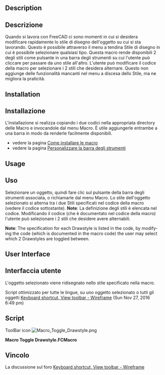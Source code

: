<languages/>

<div class="mw-translate-fuzzy">
{{Macro/it
|Name=Macro Toggle Drawstyle
|Translate=Stile di disegno
|Description=Cambia lo Stile di disegno dell'oggetto selezionato.
|Author=Piffpoof
|Version=2.0
|Date=2020-02-02
|FCVersion= >=0.17
|Download=[https://www.freecadweb.org/wiki/images/0/0b/Macro_Toggle_Drawstyle.png ToolBar Icon]
|SeeAlso=[[Macro_Toggle_Drawstyle_Optimized/it|Macro Toggle Drawstyle Optimized]] [[Image:Macro_Toggle_Drawstyle_Optimized.png|24px]] per tutte le lingue
}}
</div>

<div lang="en" dir="ltr" class="mw-content-ltr">
==Description==
</div>

<div class="mw-translate-fuzzy">
==Descrizione==
Quando si lavora con FreeCAD ci sono momenti in cui si desidera modificare rapidamente lo stile di disegno dell'oggetto su cui si sta lavorando. Questo è possibile attraverso il menu a tendina Stile di disegno in cui è possibile selezionare qualsiasi tipo. Questa macro rende disponibili 2 degli stili come pulsante in una barra degli strumenti su cui l'utente può cliccare per passare da uno stile all'altro. L'utente può modificare il codice della macro per selezionare i 2 stili che desidera alternare. Questo non aggiunge delle funzionalità mancanti nel menu a discesa dello Stile, ma ne migliora la praticità.
</div>

<div lang="en" dir="ltr" class="mw-content-ltr">
==Installation==
</div>

<div class="mw-translate-fuzzy">
==Installazione== 
L'installazione si realizza copiando i due codici  nella appropriata directory delle Macro e invocandole dal menu Macro. È utile aggiungerle entrambe a una barra in modo da renderle facilmente disponibili.
* vedere la pagina [[How to install macros/it|Come installare le macro]]
* vedere la pagina [[Customize_Toolbars/it|Personalizzare la barra degli strumenti]]
</div>

<div lang="en" dir="ltr" class="mw-content-ltr">
==Usage==
</div>

<div class="mw-translate-fuzzy">
==Uso==
Selezionare un oggetto, quindi fare clic sul pulsante della barra degli strumenti associata, o richiamarle dal menu Macro. Lo stile dell'oggetto selezionato si alterna tra i due Stili specificati nel codice della macro (vedere il codice sottostante).
'''Note''': La definizione degli stili è elencata nel codice. Modificando il codice (che è documentato nel codice della macro) l'utente può selezionare i 2 stili che desidere avere alternabili.
</div>

<div lang="en" dir="ltr" class="mw-content-ltr">
'''Note''': The specification for each Drawstyle is listed in the code, by modifying the code (which is documented in the macro code) the user may select which 2 Drawstyles are toggled between.
</div>

<div lang="en" dir="ltr" class="mw-content-ltr">
==User Interface==
</div>

<div class="mw-translate-fuzzy">
==Interfaccia utente==
L'oggetto selezionato viene ridisegnato nello stile specificato nella macro.
</div>

<div class="mw-translate-fuzzy">
Script ottimizzato per tutte le lingue, su uno oggetto selezionato o tutti gli oggetti [https://forum.freecadweb.org/viewtopic.php?f=3&t=14336&start=40#p146239 Keyboard shortcut, View toolbar - Wireframe] (Sun Nov 27, 2016 6:49 pm)
</div>

==Script== 

<div lang="en" dir="ltr" class="mw-content-ltr">
ToolBar icon [[Image:Macro_Toggle_Drawstyle.png]]
</div>

'''Macro Toggle Drawstyle.FCMacro'''

{{MacroCode|code=
# -*- coding: utf-8 -*-
#
#
#			Macro: Toggle Draw Style
#
# This macros allows the user to switch between different Drawstyles by clicking on
# the button of a Macro in a toolbar.
#
# initial code:		triplus
# macro-isation:	piffpoof
#
# This macro switches (or toggles) between 2 selected styles from the Drawstyle menu.
# As written the macro toggles between "WireFrame" and "As is".
# Immediately below this text is a list of the legal values for the Drawstyle menu.
# The first 2 lines of executable code are of the form "DrawstyleA = " followed by
# the 2nd line which is of the form "DrawstyleB = ".
# These 2 lines specify which of the Drawstyle values the macro will toggle between.
# Drawstyle "As is" is the system default and so is specified as the first drawstyle.
# The second line specifies which drawstyle will be toggled to and from.
# Any of the legal values may be used, so if, for example, it is desired to toggle between
# the Shaded and Points drawstyles, then the 2 lines of code would be modified to be:
#
# drawstyleA = "Shaded"
# drawstyleB = "Points"
#
# but remember that the hash signs ('#') are not to be present on the executable lines.
#
###Legal Values for Drawstyle###
#
# 0 = "As is"
# 1 = "Flat lines"
# 2 = "Shaded
# 3 = "Wireframe"
# 4 = "Points"
# 5 = "Hidden line"
# 6 = "No shading"
#
################################

# triplus @ 2016, 2020
# Toggle global display mode
# ==============================

# 0 = "As is"
# 1 = "Flat lines"
# 2 = "Shaded
# 3 = "Wireframe"
# 4 = "Points"
# 5 = "Hidden line"
# 6 = "No shading"

styleA = 0
styleB = 3

# ==============================

from PySide import QtGui
import FreeCADGui as Gui

mw = Gui.getMainWindow()


act = {
    0: mw.findChild(QtGui.QAction, "Std_DrawStyleAsIs"),
    1: mw.findChild(QtGui.QAction, "Std_DrawStyleFlatLines"),
    2: mw.findChild(QtGui.QAction, "Std_DrawStyleShaded"),
    3: mw.findChild(QtGui.QAction, "Std_DrawStyleWireframe"),
    4: mw.findChild(QtGui.QAction, "Std_DrawStylePoints"),
    5: mw.findChild(QtGui.QAction, "Std_DrawStyleHiddenLine"),
    6: mw.findChild(QtGui.QAction, "Std_DrawStyleNoShading"),
}


actionA = act[styleA]
actionB = act[styleB]


if actionA.isChecked():
    actionB.trigger()
else:
    actionA.trigger()

}}

<span id="Link"></span>
==Vincolo==

<div class="mw-translate-fuzzy">
La discussione sul foro [https://forum.freecadweb.org/viewtopic.php?f=3&t=14336 Keyboard shortcut, View toolbar - Wireframe]
</div>

{{clear}}